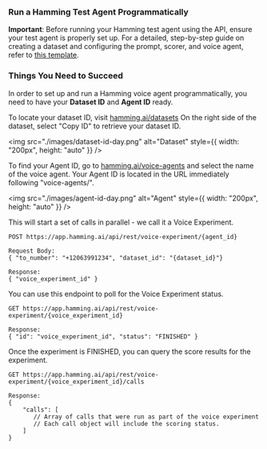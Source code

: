 

### Run a Hamming Test Agent Programmatically


<Warning>

**Important**: Before running your Hamming test agent using the API, ensure your test agent is properly set up. For a detailed, step-by-step guide on creating a dataset and configuring the prompt, scorer, and voice agent, refer to [this template](https://docs.hamming.ai/guides/voice-agent).

</Warning>

### Things You Need to Succeed

In order to set up and run a Hamming voice agent programmatically, you need to have your **Dataset ID** and **Agent ID** ready.


<Accordion icon="message-bot" title="Finding your Dataset ID">

To locate your dataset ID, visit [hamming.ai/datasets](https://app.hamming.ai/datasets?page=1)
On the right side of the dataset, select "Copy ID" to retrieve your dataset ID.

<img src="./images/dataset-id-day.png" alt="Dataset" style={{ width: "200px", height: "auto" }} />

</Accordion>


<Accordion icon="message-bot" title="Finding your Agent ID">

To find your Agent ID, go to [hamming.ai/voice-agents](https://app.hamming.ai/voice-agents)
and select the name of the voice agent. Your Agent ID is located in the URL immediately following "voice-agents/".


<img src="./images/agent-id-day.png" alt="Agent" style={{ width: "200px", height: "auto" }} />


</Accordion>


<Steps>

<Step title= "1. Start Agent Test Run">

This will start a set of calls in parallel - we call it a Voice Experiment.
```
POST https://app.hamming.ai/api/rest/voice-experiment/{agent_id}

Request Body:
{ "to_number": "+12063991234", "dataset_id": "{dataset_id}"}

Response:
{ "voice_experiment_id" }

```


  </Step>

 <Step title="2. Get Voice Experiment" >

You can use this endpoint to poll for the Voice Experiment status.

  ```
GET https://app.hamming.ai/api/rest/voice-experiment/{voice_experiment_id}

Response:
{ "id": "voice_experiment_id", "status": "FINISHED" }

```
 
  </Step>

<Step title="3. Get Voice Experiment Calls">

Once the experiment is FINISHED, you can query the score results for the experiment.

```
GET https://app.hamming.ai/api/rest/voice-experiment/{voice_experiment_id}/calls

Response:
{
    "calls": [
       // Array of calls that were run as part of the voice experiment
       // Each call object will include the scoring status.
    ]
}
```

  </Step>


</Steps>


